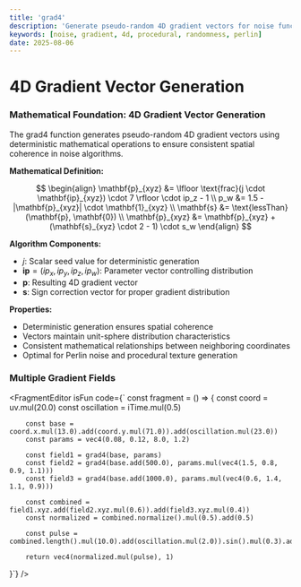 ```yaml
---
title: 'grad4'
description: 'Generate pseudo-random 4D gradient vectors for noise functions with precise mathematical distribution'
keywords: [noise, gradient, 4d, procedural, randomness, perlin]
date: 2025-08-06
---
```



# 4D Gradient Vector Generation

### Mathematical Foundation: 4D Gradient Vector Generation

The grad4 function generates pseudo-random 4D gradient vectors using deterministic mathematical operations to ensure consistent spatial coherence in noise algorithms.

**Mathematical Definition:**

$$
\begin{align}
\mathbf{p}_{xyz} &= \lfloor \text{frac}(j \cdot \mathbf{ip}_{xyz}) \cdot 7 \rfloor \cdot ip_z - 1 \\
p_w &= 1.5 - |\mathbf{p}_{xyz}| \cdot \mathbf{1}_{xyz} \\
\mathbf{s} &= \text{lessThan}(\mathbf{p}, \mathbf{0}) \\
\mathbf{p}_{xyz} &= \mathbf{p}_{xyz} + (\mathbf{s}_{xyz} \cdot 2 - 1) \cdot s_w
\end{align}
$$

**Algorithm Components:**

- $j$: Scalar seed value for deterministic generation
- $\mathbf{ip} = (ip_x, ip_y, ip_z, ip_w)$: Parameter vector controlling distribution
- $\mathbf{p}$: Resulting 4D gradient vector
- $\mathbf{s}$: Sign correction vector for proper gradient distribution

**Properties:**

- Deterministic generation ensures spatial coherence
- Vectors maintain unit-sphere distribution characteristics
- Consistent mathematical relationships between neighboring coordinates
- Optimal for Perlin noise and procedural texture generation

### Multiple Gradient Fields

<FragmentEditor
        isFun
        code={`
const fragment = () => {
        const coord = uv.mul(20.0)
        const oscillation = iTime.mul(0.5)

        const base = coord.x.mul(13.0).add(coord.y.mul(71.0)).add(oscillation.mul(23.0))
        const params = vec4(0.08, 0.12, 8.0, 1.2)

        const field1 = grad4(base, params)
        const field2 = grad4(base.add(500.0), params.mul(vec4(1.5, 0.8, 0.9, 1.1)))
        const field3 = grad4(base.add(1000.0), params.mul(vec4(0.6, 1.4, 1.1, 0.9)))

        const combined = field1.xyz.add(field2.xyz.mul(0.6)).add(field3.xyz.mul(0.4))
        const normalized = combined.normalize().mul(0.5).add(0.5)

        const pulse = combined.length().mul(10.0).add(oscillation.mul(2.0)).sin().mul(0.3).add(0.7)

        return vec4(normalized.mul(pulse), 1)

}`}
/>
